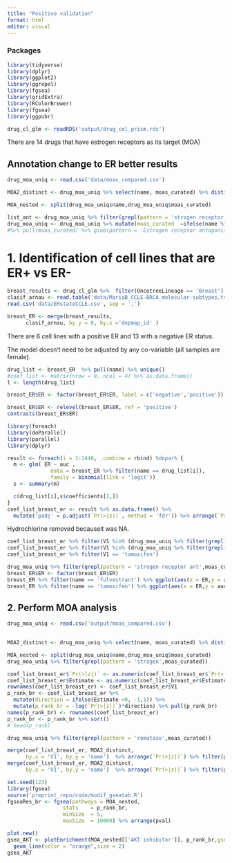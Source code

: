```yaml
---
title: "Positive validation"
format: html
editor: visual
---
```




### Packages

```r
library(tidyverse)
library(dplyr)
library(ggplot2)
library(ggrepel)
library(fgsea)
library(gridExtra)
library(RColorBrewer)
library(fgsea)
library(ggpubr)
```

```r

drug_cl_glm <- readRDS('output/drug_cel_prism.rds')


```

There are 14 drugs that have estrogen receptors as its target (MOA)

## Annotation change to ER better results

```r

drug_moa_uniq <- read.csv('data/moas_compared.csv') 

MOA2_distinct <- drug_moa_uniq %>% select(name, moas_curated) %>% distinct()

MOA_nested <- split(drug_moa_uniq$name,drug_moa_uniq$moas_curated)
```

```r
list_ant <- drug_moa_uniq %>% filter(grepl(pattern = 'strogen receptor ant',moas_curated)) %>% pull(name)
drug_moa_uniq <- drug_moa_uniq %>% mutate(moas_curated  =ifelse(name %in% list_ant, 'Estrogen receptor antagonist',moas_curated))
#%>% pull(moas_curated) %>% gsub(pattern = 'Estrogen receptor antagonist', replacement = 'Estrogen receptor agonist')
```

# 1. Identification of cell lines that are ER+ vs ER-

```r
breast_results <- drug_cl_glm %>%  filter(OncotreeLineage == 'Breast') 
clasif_arnau <- read.table('data/MariaB_CCLE-BRCA_molecular-subtypes.tsv')
read.csv('data/ERstateCCLE.csv', sep = ',')

breast_ER <- merge(breast_results,
      clasif_arnau, by.y = 0, by.x ='depmap_id' ) 


```

There are 6 cell lines with a positive ER and 13 with a negative ER status.

The model doesn't need to be adjusted by any co-variable (all samples are female).

```r

drug_list <- breast_ER  %>% pull(name) %>% unique()
#coef_list <- matrix(nrow = 0, ncol = 4) %>% as.data.frame()
l <- length(drug_list)

breast_ER$ER <- factor(breast_ER$ER, label = c('negative','positive'))

breast_ER$ER <- relevel(breast_ER$ER, ref = 'positive')
contrasts(breast_ER$ER)

library(foreach)
library(doParallel)
library(parallel)
library(dplyr)

result <- foreach(i = 1:1446, .combine = rbind) %dopar% {
  m <- glm( ER ~ auc ,
              data = breast_ER %>% filter(name == drug_list[i]),
              family = binomial(link = 'logit'))
  s <- summary(m)

  c(drug_list[i],s$coefficients[2,])
}
coef_list_breast_er <- result %>% as.data.frame() %>% 
  mutate('padj' = p.adjust(`Pr(>|z|)`, method = 'fdr')) %>% arrange(`Pr(>|z|)`)

```

Hydrochlorine removed becauseit was NA.

```r

coef_list_breast_er %>% filter(V1 %in% (drug_moa_uniq %>% filter(grepl(pattern = 'strogen receptor ant',moas_curated)) %>% pull(name)))
coef_list_breast_er %>% filter(V1 %in% (drug_moa_uniq %>% filter(grepl(pattern = 'strogen receptor ag',moas_curated)) %>% pull(name)))
coef_list_breast_er %>% filter(V1 == 'tamoxifen')

drug_moa_uniq %>% filter(grepl(pattern = 'strogen receptor ant',moas_curated)) %>% pull(name)
breast_ER$ER <- factor(breast_ER$ER)
breast_ER %>% filter(name == 'fulvestrant') %>% ggplot(aes(x = ER,y = auc)) + geom_boxplot()
breast_ER %>% filter(name == 'tamoxifen') %>% ggplot(aes(x = ER,y = auc)) + geom_boxplot()
```

## 2. Perform MOA analysis

```r

drug_moa_uniq <- read.csv('output/moas_compared.csv')
  

MOA2_distinct <- drug_moa_uniq %>% select(name, moas_curated) %>% distinct()

MOA_nested <- split(drug_moa_uniq$name,drug_moa_uniq$moas_curated)
drug_moa_uniq %>% filter(grepl(pattern = 'strogen',moas_curated)) 


```

```r

coef_list_breast_er$`Pr(>|z|)` <- as.numeric(coef_list_breast_er$`Pr(>|z|)`)
coef_list_breast_er$Estimate <- as.numeric(coef_list_breast_er$Estimate)
rownames(coef_list_breast_er) <- coef_list_breast_er$V1
p_rank_br <- coef_list_breast_er %>% 
  mutate(direction = ifelse(Estimate <0, -1,1)) %>% 
  mutate(p_rank_br = -log(`Pr(>|z|)`)*direction) %>% pull(p_rank_br)
names(p_rank_br) <- rownames(coef_list_breast_er)
p_rank_br <- p_rank_br %>% sort()
# head(p_rank)

```

```r
drug_moa_uniq %>% filter(grepl(pattern = 'romatase',moas_curated)) 

merge(coef_list_breast_er, MOA2_distinct,
      by.x = 'V1', by.y = 'name')  %>% arrange(`Pr(>|z|)`) %>% filter(grepl(pattern = 'strogen receptor anta',moas_curated)) %>% select(- c(`z value`, padj)) 
merge(coef_list_breast_er, MOA2_distinct,
      by.x = 'V1', by.y = 'name')  %>% arrange(`Pr(>|z|)`) %>% filter(grepl(pattern = 'strogen receptor ag',moas_curated)) %>% select(- c(`z value`, padj)) 
```

```r
set.seed(123)
library(fgsea)
source('preprint_repo/code/modif_gseatab.R')
fgseaRes_br <- fgsea(pathways = MOA_nested, 
                  stats    = p_rank_br,
                  minSize  = 5,
                  maxSize  = 10000) %>% arrange(pval)

```

```r
plot.new()
gsea_AKT <- plotEnrichment(MOA_nested[['AKT inhibitor']], p_rank_br,gseaParam = 1, ticksSize = 0.2) +
  geom_line(color = "orange",size = 2)
gsea_AKT
```
